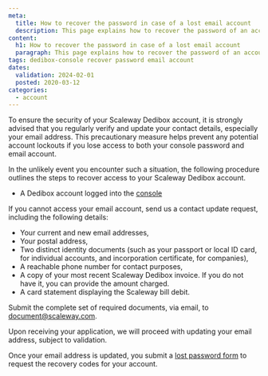 ```yaml
---
meta:
  title: How to recover the password in case of a lost email account
  description: This page explains how to recover the password of an account with an email address that is no longer valid.
content:
  h1: How to recover the password in case of a lost email account
  paragraph: This page explains how to recover the password of an account with an email address that is no longer valid.
tags: dedibox-console recover password email account
dates:
  validation: 2024-02-01
  posted: 2020-03-12
categories:
  - account
---
```


To ensure the security of your Scaleway Dedibox account, it is strongly advised that you regularly verify and update your contact details, especially your email address. This precautionary measure helps prevent any potential account lockouts if you lose access to both your console password and email account.

In the unlikely event you encounter such a situation, the following procedure outlines the steps to recover access to your Scaleway Dedibox account.

<Macro id="requirements" />

- A Dedibox account logged into the [console](https://console.online.net/)

If you cannot access your email account, send us a contact update request, including the following details:

* Your current and new email addresses,
* Your postal address,
* Two distinct identity documents (such as your passport or local ID card, for individual accounts, and incorporation certificate, for companies),
* A reachable phone number for contact purposes,
* A copy of your most recent Scaleway Dedibox invoice. If you do not have it, you can provide the amount charged.
* A card statement displaying the Scaleway bill debit.

Submit the complete set of required documents, via email, to [document@scaleway.com](mailto:document@scaleway.com).

Upon receiving your application, we will proceed with updating your email address, subject to validation.

Once your email address is updated, you submit a [lost password form](https://console.online.net/en/user/recovery/) to request the recovery codes for your account.


